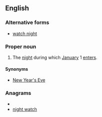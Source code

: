 {{wikipedia}}
==English==

===Alternative forms===
* [[watch night]]

===Proper noun===
{{en-proper noun}}

# {{Christianity}} The [[night]] during which [[January]] 1 [[enter]]s.

====Synonyms====
* [[New Year's Eve]] {{qualifier|not religious}}

===Anagrams===
* {{alphagram|acghhinttw}}
* [[night watch#English|night watch]]